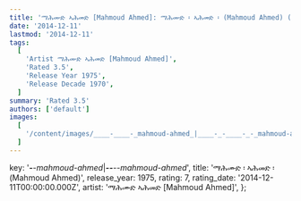 ```yaml
---
title: 'ማሕሙድ ኣሕመድ [Mahmoud Ahmed]: ማሕሙድ ፡ ኣሕመድ ፡ (Mahmoud Ahmed) (1975)'
date: '2014-12-11'
lastmod: '2014-12-11'
tags:
  [
    'Artist ማሕሙድ ኣሕመድ [Mahmoud Ahmed]',
    'Rated 3.5',
    'Release Year 1975',
    'Release Decade 1970',
  ]
summary: 'Rated 3.5'
authors: ['default']
images:
  [
    '/content/images/____-____-_mahmoud-ahmed_|____-_-____-_-_mahmoud-ahmed_.jpg',
  ]
---
```


  key: '____-____-_mahmoud-ahmed_|____-_-____-_-_mahmoud-ahmed_',
  title: 'ማሕሙድ ፡ ኣሕመድ ፡ (Mahmoud Ahmed)',
  release_year: 1975,
  rating: 7,
  rating_date: '2014-12-11T00:00:00.000Z',
  artist: 'ማሕሙድ ኣሕመድ [Mahmoud Ahmed]',
};

<MusicRating data={data} />
